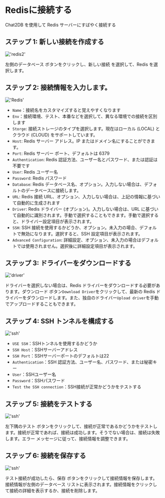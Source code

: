 # Redisに接続する

Chat2DB を使用して Redis サーバーにすばやく接続する

## ステップ 1: 新しい接続を作成する

!['redis2'](/image/connection/redis2.png)

左側のデータベース ボタンをクリックし、新しい接続 を選択して、Redis を選択します。


## ステップ 2: 接続情報を入力します。

!['Redis'](/image/connection/redis.png)

- `Name`：接続名をカスタマイズすると覚えやすくなります
- `Env`：接続環境、テスト、本番などを選択して、異なる環境での接続を区別します
- `Storge`: 接続ストレージのタイプを選択します。現在はローカル (LOCAL) とクラウド (CLOUD) をサポートしています。
- `Host`: Redis サーバー アドレス。IP またはドメイン名にすることができます。
- `Port`: Redis サーバー ポート、デフォルトは 6379
- `Authentication`: Redis 認証方法、ユーザー名とパスワード、または認証は不要です
- `User`: Redis ユーザー名
- `Password`: Redis パスワード
- `Database`: Redis データベース名、オプション。入力しない場合は、デフォルトのデータベースに接続します。
- `URL`: Redis 接続 URL、オプション、入力しない場合は、上記の情報に基づいて自動的に生成されます
- `Driver`: Redis ドライバー (オプション)。入力しない場合は、URL に基づいて自動的に識別されます。手動で選択することもできます。手動で選択すると、ドライバー設定項目が表示されます。
- `SSH`: SSH 接続を使用するかどうか、オプション。未入力の場合、デフォルトで無効になります。選択すると、SSH 設定項目が表示されます。
- `Advanced Configuration`: 詳細設定、オプション、未入力の場合はデフォルトでは使用されません。選択後に詳細設定項目が表示されます。

## ステップ 3: ドライバーをダウンロードする

!['driver'](/image/connection/driver.png)

ドライバーを選択しない場合は、Redis ドライバーをダウンロードする必要があります。ダウンロード ボタン`Download Driver`をクリックして、最新の Redis ドライバーをダウンロードします。また、独自のドライバー`Upload driver`を手動でアップロードすることもできます。

## ステップ 4: SSH トンネルを構成する

!['ssh'](/image/connection/ssh.png)
- `USE SSH`：SSHトンネルを使用するかどうか
- `SSH Host`：SSHサーバーアドレス
- `SSH Port`：SSHサーバーポートのデフォルトは22
- `Authentication`：SSH 認証方法、ユーザー名、パスワード、または秘密キー
- `User`：SSHユーザー名
- `Password`：SSHパスワード
- `Test the SSH connection`：SSH接続が正常かどうかをテストする

## ステップ 5: 接続をテストする

!['ssh'](/image/connection/test.png)

左下隅のテスト ボタンをクリックして、接続が正常であるかどうかをテストします。接続が正常であれば、接続は成功します。そうでない場合は、接続は失敗します。エラー メッセージに従って、接続情報を調整できます。

## ステップ 6: 接続を保存する
!['ssh'](/image/connection/test.png)

テスト接続が成功したら、保存 ボタンをクリックして接続情報を保存します。接続情報が左側のデータベース リストに表示されます。接続情報をクリックして接続の詳細を表示するか、接続を削除します。

